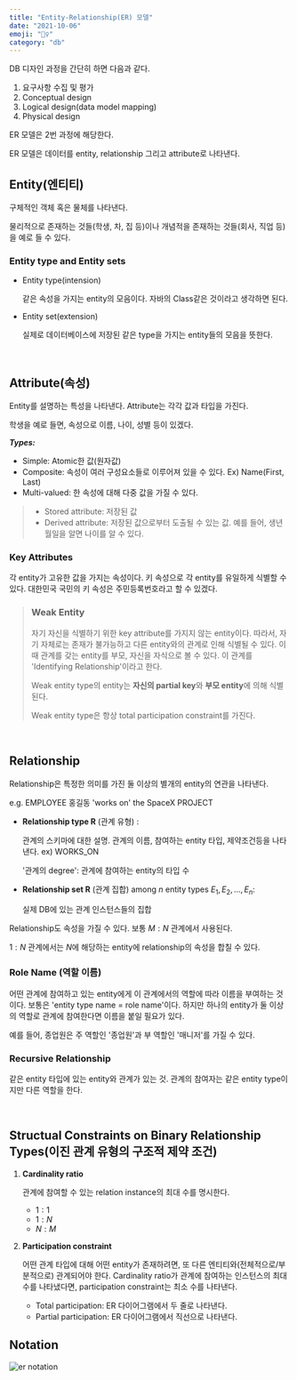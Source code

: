 ```yaml
---
title: "Entity-Relationship(ER) 모델"
date: "2021-10-06"
emoji: "🤼‍♀️"
category: "db"
---
```

DB 디자인 과정을 간단히 하면 다음과 같다.

1. 요구사항 수집 및 평가
2. Conceptual design
3. Logical design(data model mapping)
4. Physical design

ER 모델은 2번 과정에 해당한다.

ER 모델은 데이터를 entity, relationship 그리고 attribute로 나타낸다.

## Entity(엔티티)
구체적인 객체 혹은 물체를 나타낸다.

물리적으로 존재하는 것들(학생, 차, 집 등)이나 개념적을 존재하는 것들(회사, 직업 등)을 예로 들 수 있다.

### Entity type and Entity sets

- Entity type(intension)
    
    같은 속성을 가지는 entity의 모음이다. 자바의 Class같은 것이라고 생각하면 된다.

- Entity set(extension)
    
    실제로 데이터베이스에 저장된 같은 type을 가지는 entity들의 모음을 뜻한다.

<br />

## Attribute(속성)

Entity를 설명하는 특성을 나타낸다. Attribute는 각각 값과 타입을 가진다.

학생을 예로 들면, 속성으로 이름, 나이, 성별 등이 있겠다.

***Types:***
- Simple: Atomic한 값(원자값)
- Composite: 속성이 여러 구성요소들로 이루어져 있을 수 있다. Ex) Name(First, Last)
- Multi-valued: 한 속성에 대해 다중 값을 가질 수 있다.

> - Stored attribute: 저장된 값
> - Derived attribute: 저장된 값으로부터 도출될 수 있는 값. 예를 들어, 생년월일을 알면 나이를 알 수 있다.

### Key Attributes

각 entity가 고유한 값을 가지는 속성이다. 키 속성으로 각 entity를 유일하게 식별할 수 있다. 대한민국 국민의 키 속성은 주민등록번호라고 할 수 있겠다.

> ### Weak Entity
>
> 자기 자신을 식별하기 위한 key attribute를 가지지 않는 entity이다. 따라서, 자기 자체로는 존재가 불가능하고 다른 entity와의 관계로 인해 식별될 수 있다. 이때 관계를 갖는 entity를 부모, 자신을 자식으로 볼 수 있다. 이 관계를 'Identifying Relationship'이라고 한다.
>
> Weak entity type의 entity는 **자신의 partial key**와 **부모 entity**에 의해 식별된다.
>
> Weak entity type은 항상 total participation constraint를 가진다.

<br />

## Relationship

Relationship은 특정한 의미를 가진 둘 이상의 별개의 entity의 연관을 나타낸다.

e.g. EMPLOYEE 홍길동 'works on' the SpaceX PROJECT

- **Relationship type R** (관계 유형)  :

    관계의 스키마에 대한 설명. 관계의 이름, 참여하는 entity 타입, 제약조건등을 나타낸다.  ex) WORKS_ON
    
    '관계의 degree': 관계에 참여하는 entity의 타입 수
    
- **Relationship set R** (관계 집합) among $n$ entity types $E_1, E_2, ..., E_n$:

    실제 DB에 있는 관계 인스턴스들의 집합
    

Relationship도 속성을 가질 수 있다. 보통 $M:N$ 관계에서 사용된다. 

$1:N$ 관계에서는 $N$에 해당하는 entity에 relationship의 속성을 합칠 수 있다.

### Role Name (역할 이름)

어떤 관계에 참여하고 있는 entity에게 이 관계에서의 역할에 따라 이름을 부여하는 것이다. 보통은 'entity type name = role name'이다.
하지만 하나의 entity가 둘 이상의 역할로 관계에 참여한다면 이름을 붙일 필요가 있다. 

예를 들어, 종업원은 주 역할인 '종업원'과 부 역할인 '매니저'를 가질 수 있다.

### Recursive Relationship

같은 entity 타입에 있는 entity와 관계가 있는 것. 관계의 참여자는 같은 entity type이지만 다른 역할을 한다.

<br />

## Structual Constraints on Binary Relationship Types(이진 관계 유형의 구조적 제약 조건)

1. **Cardinality ratio**

    관계에 참여할 수 있는 relation instance의 최대 수를 명시한다.
    - $1 : 1$
    - $1 : N$
    - $N : M$
    
2. **Participation constraint**
    
    어떤 관계 타입에 대해 어떤 entity가 존재하려면, 또 다른 엔티티와(전체적으로/부분적으로) 관계되어야 한다.
    Cardinality ratio가 관계에 참여하는 인스턴스의 최대 수를 나타냈다면, participation constraint는 최소 수를 나타낸다.
    - Total participation: ER 다이어그램에서 두 줄로 나타낸다.
    - Partial participation: ER 다이어그램에서 직선으로 나타낸다.

## Notation
![er notation](https://i2.wp.com/tutorialwing.com/wp-content/uploads/2018/11/tutorialwing-dbms-er-diagram-components.png?resize=467%2C723&ssl=1)
